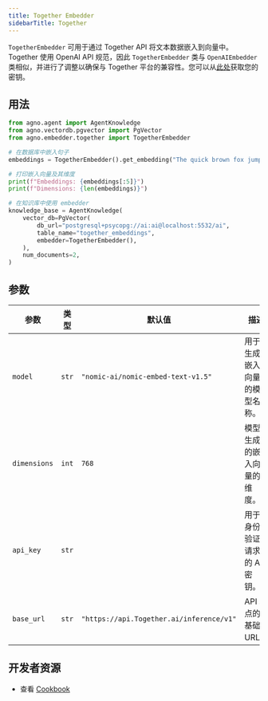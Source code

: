 ```yaml
---
title: Together Embedder
sidebarTitle: Together
---
```


`TogetherEmbedder` 可用于通过 Together API 将文本数据嵌入到向量中。Together 使用 OpenAI API 规范，因此 `TogetherEmbedder` 类与 `OpenAIEmbedder` 类相似，并进行了调整以确保与 Together 平台的兼容性。您可以从[此处](https://api.together.xyz/settings/api-keys)获取您的密钥。

## 用法

```python cookbook/embedders/together_embedder.py
from agno.agent import AgentKnowledge
from agno.vectordb.pgvector import PgVector
from agno.embedder.together import TogetherEmbedder

# 在数据库中嵌入句子
embeddings = TogetherEmbedder().get_embedding("The quick brown fox jumps over the lazy dog.")

# 打印嵌入向量及其维度
print(f"Embeddings: {embeddings[:5]}")
print(f"Dimensions: {len(embeddings)}")

# 在知识库中使用 embedder
knowledge_base = AgentKnowledge(
    vector_db=PgVector(
        db_url="postgresql+psycopg://ai:ai@localhost:5532/ai",
        table_name="together_embeddings",
        embedder=TogetherEmbedder(),
    ),
    num_documents=2,
)
```

## 参数

| 参数    | 类型  | 默认值                               | 描述                                     |
| ------- | ----- | ------------------------------------ | ---------------------------------------- |
| `model` | `str` | `"nomic-ai/nomic-embed-text-v1.5"` | 用于生成嵌入向量的模型名称。             |
| `dimensions` | `int` | `768`                                | 模型生成的嵌入向量的维度。             |
| `api_key` | `str` |                                      | 用于身份验证请求的 API 密钥。           |
| `base_url` | `str` | `"https://api.Together.ai/inference/v1"` | API 端点的基础 URL。                   |

## 开发者资源
- 查看 [Cookbook](https://github.com/agno-agi/agno/blob/main/cookbook/agent_concepts/knowledge/embedders/together_embedder.py)